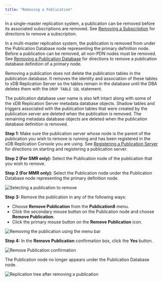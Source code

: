 ```yaml
---
title: "Removing a Publication"
---
```


<div id="removing_pub" class="registered_link"></div>

In a single-master replication system, a publication can be removed before its associated subscriptions are removed. See [Removing a Subscription](../../05_smr_operation/05_managing_subscription/05_removing_subscription/#removing_subscription) for directions to remove a subscription.

In a multi-master replication system, the publication is removed from under the Publication Database node representing the primary definition node. Before a publication can be removed, all non-PDN nodes must be removed. See [Removing a Publication Database](07_removing_pub_database/#removing_pub_database) for directions to remove a publication database definition of a primary node.

Removing a publication does not delete the publication tables in the publication database. It removes the identity and association of these tables to xDB Replication Server so the tables remain in the database until the DBA deletes them with the `DROP TABLE SQL` statement.

The publication database user name is also left intact along with some of the xDB Replication Server metadata database objects. Shadow tables and triggers associated with the publication tables that were created by the publication server are deleted when the publication is removed. The remaining metadata database objects are deleted when the publication database definition is removed.

**Step 1:** Make sure the publication server whose node is the parent of the publication you wish to remove is running and has been registered in the xDB Replication Console you are using. See [Registering a Publication Server](../../05_smr_operation/02_creating_publication/01_registering_publication_server/#registering_publication_server) for directions on starting and registering a publication server.

**Step 2 (For SMR only):** Select the Publication node of the publication that you wish to remove.

**Step 2 (For MMR only):** Select the Publication node under the Publication Database node representing the primary definition node.

![Selecting a publication to remove](/../../images/image268.png)

**Step 3:** Remove the publication in any of the following ways:

-   Choose **Remove Publication** from the **Publication8** menu.
-   Click the secondary mouse button on the Publication node and choose **Remove Publication**.
-   Click the primary mouse button on the **Remove Publication** icon.

![Removing the publication using the menu bar](/../../images/image269.png)

**Step 4:** In the **Remove Publication** confirmation box, click the **Yes** button.

![Remove Publication confirmation](/../../images/image270.png)

The Publication node no longer appears under the Publication Database node.

![Replication tree after removing a publication](/../../images/image271.png)
